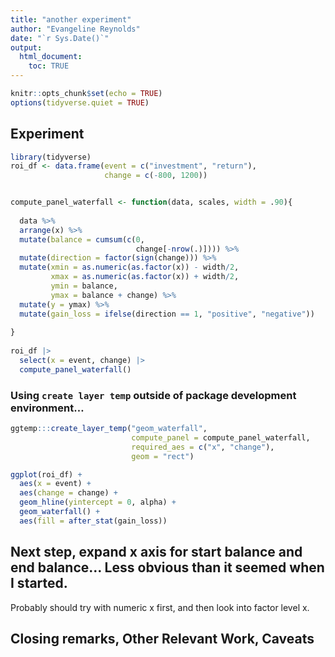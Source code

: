 ```yaml
---
title: "another experiment"
author: "Evangeline Reynolds"
date: "`r Sys.Date()`"
output: 
  html_document:
    toc: TRUE
---
```


```r
knitr::opts_chunk$set(echo = TRUE)
options(tidyverse.quiet = TRUE)
```


## Experiment

```r
library(tidyverse)
roi_df <- data.frame(event = c("investment", "return"),
                     change = c(-800, 1200))


compute_panel_waterfall <- function(data, scales, width = .90){
  
  data %>% 
  arrange(x) %>% 
  mutate(balance = cumsum(c(0, 
                            change[-nrow(.)]))) %>% 
  mutate(direction = factor(sign(change))) %>% 
  mutate(xmin = as.numeric(as.factor(x)) - width/2,
         xmax = as.numeric(as.factor(x)) + width/2,
         ymin = balance,
         ymax = balance + change) %>% 
  mutate(y = ymax) %>% 
  mutate(gain_loss = ifelse(direction == 1, "positive", "negative"))
  
}  
  
roi_df |>
  select(x = event, change) |>
  compute_panel_waterfall()
```

### Using `create layer temp` outside of package development environment...


```r
ggtemp:::create_layer_temp("geom_waterfall", 
                           compute_panel = compute_panel_waterfall,
                           required_aes = c("x", "change"), 
                           geom = "rect")

ggplot(roi_df) + 
  aes(x = event) +
  aes(change = change) + 
  geom_hline(yintercept = 0, alpha) +
  geom_waterfall() + 
  aes(fill = after_stat(gain_loss)) 
```

## Next step, expand x axis for start balance and end balance... Less obvious than it seemed when I started. 

Probably should try with numeric x first, and then look into factor level x. 






## Closing remarks, Other Relevant Work, Caveats
